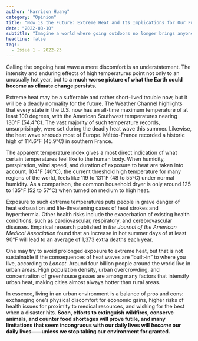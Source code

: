 ```yaml
---
author: "Harrison Huang"
category: "Opinion"
title: "Now is the Future: Extreme Heat and Its Implications for Our Future"
date: "2022-08-10"
subtitle: "Imagine a world where going outdoors no longer brings anyone pleasure and staying indoors becomes the norm."
headline: false
tags:
  - Issue 1 - 2022-23
---
```


Calling the ongoing heat wave a mere discomfort is an understatement. The intensity and enduring effects of high temperatures point not only to an unusually hot year, but to **a much worse picture of what the Earth could become as climate change persists.**

Extreme heat may be a sufferable and rather short-lived trouble now, but it will be a deadly normality for the future. The Weather Channel highlights that every state in the U.S. now has an all-time maximum temperature of at least 100 degrees, with the American Southwest temperatures nearing 130℉ (54.4℃). The vast majority of such temperature records, unsurprisingly, were set during the deadly heat wave this summer. Likewise, the heat wave shrouds most of Europe. Météo-France recorded a historic high of 114.6℉ (45.9℃) in southern France.

The apparent temperature index gives a most direct indication of what certain temperatures feel like to the human body. When humidity, perspiration, wind speed, and duration of exposure to heat are taken into account, 104℉ (40℃), the current threshold high temperature for many regions of the world, feels like 119 to 131℉ (48 to 55℃) under normal humidity. As a comparison, the common household dryer is only around 125 to 135℉ (52 to 57℃) when turned on medium to high heat.

Exposure to such extreme temperatures puts people in grave danger of heat exhaustion and life-threatening cases of heat strokes and hyperthermia. Other health risks include the exacerbation of existing health conditions, such as cardiovascular, respiratory, and cerebrovascular diseases. Empirical research published in _the Journal of the American Medical Association_ found that an increase in hot summer days of at least 90℉ will lead to an average of 1,373 extra deaths each year.

One may try to avoid prolonged exposure to extreme heat, but that is not sustainable if the consequences of heat waves are “built-in” to where you live, according to _Lancet_. Around four billion people around the world live in urban areas. High population density, urban overcrowding, and concentration of greenhouse gasses are among many factors that intensify urban heat, making cities almost always hotter than rural areas.

In essence, living in an urban environment is a balance of pros and cons: exchanging one’s physical discomfort for economic gains, higher risks of health issues for proximity to medical resources, and wishing for the best when a disaster hits. **Soon, efforts to extinguish wildfires, conserve animals, and counter food shortages will prove futile, and many limitations that seem incongruous with our daily lives will _become_ our daily lives——unless we stop taking our environment for granted.**
